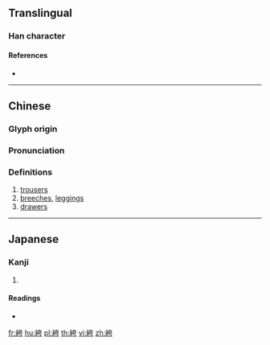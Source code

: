 {{character info/new}}
{{also|绔|褲}}
==Translingual==

===Han character===
{{Han char|rn=120|rad=糸|as=06|sn=12|four=|canj=VFKMS|ids=⿰糹夸}}

====References====
* {{Han ref|kx=0922.200|dkj=27420|dj=1357.070|hdz=53392.020|uh=7D5D|ud=32093}}

----

==Chinese==
{{zh-forms|s=绔}}

===Glyph origin===
{{Han etym}}

===Pronunciation===
{{zh-pron
|m=kù
|c=fu3
|mc=y
|oc=y
|ma=
|cat=n
}}

===Definitions===
{{zh-hanzi}}

# [[trousers]]
# [[breeches]], [[leggings]]
# [[drawers]]

----

==Japanese==

===Kanji===
{{ja-kanji|grade=|rs=糸06}}

# {{defn|lang=ja|sort=糸06}}

====Readings====
* {{ja-readings|on=[[く]] (ku), [[こ]] (ko)|kun=[[ずぼん]] (zubon)|nanori=}}

[[fr:絝]]
[[hu:絝]]
[[pl:絝]]
[[th:絝]]
[[vi:絝]]
[[zh:絝]]